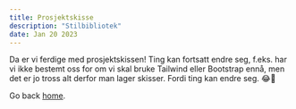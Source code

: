 ```yaml
---
title: Prosjektskisse
description: "Stilbibliotek"
date: Jan 20 2023
---
```


Da er vi ferdige med prosjektskissen! Ting kan fortsatt endre seg, f.eks. har vi ikke bestemt oss for om vi skal bruke Tailwind eller Bootstrap ennå, men det er jo tross alt derfor man lager skisser. Fordi ting kan endre seg. 😂💪

Go back [home](/).
